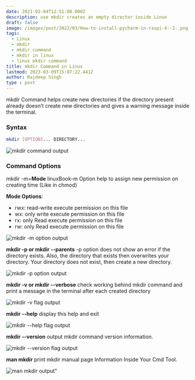 ```yaml
---
date: 2021-02-04T12:51:08.000Z
description: use mkdir creates an empty director inside Linux
draft: false
image: /images/post/2022/03/How-to-install-pycharm-in-raspi-4--2-.png
tags:
  - Linux
  - mkdir
  - mkdir command
  - mkdir in linux
  - linux mkdir command
title: mkdir Command in Linux
lastmod: 2023-03-09T15:07:22.441Z
author: Rajdeep Singh
type : post
---
```


mkdir Command helps create new directories if the directory present already doesn’t create new directories and gives a warning message inside the terminal.

### Syntax

```bash
mkdir [OPTION]... DIRECTORY...
```

![mkdir command output](/images/post/2021/02/mkdir.png "mkdir command output")

### Command Options

mkdir -m=**Mode** linuxBook-m Option help to assign new permission on creating time (Like in chmod)

**Mode Options**:

- rwx: read-write execute permission on this file
- wx: only write execute permission on this file
- rx: only Read execute permission on this file
- rw: only Read execute permission on this file

![mkdir -m option output](/images/post/2021/02/mkdir--mflag.png "mkdir -m option output")

**mkdir -p or mkdir --parents** -p option does not show an error if the directory exists. Also, the directory that exists then overwrites your
directory. Your directory does not exist, then create a new directory.

![mkdir -p option output](/images/post/2021/02/mkdir--pflag.png "mkdir -p option output")

**mkdir -v or mkdir --verbose** check working behind mkdir command and print a message in the terminal after each created directory

![mkdir -v flag output](/images/post/2021/02/mkdir--vflag-1.png "mkdir -v flag output")

**mkdir --help** display this help and exit

![mkdir --help flag output](/images/post/2021/02/mkdir---help-1.png "mkdir --help flag output")

**mkdir --version** output mkdir command version information.

![mkdir --version flag output](/images/post/2021/02/mkdir---version.png "mkdir --version flag output")

**man mkdir** print mkdir manual page Information Inside Your Cmd Tool.

![man mkdir output"](/images/post/2021/02/man-mkdir-.png "man mkdir output")